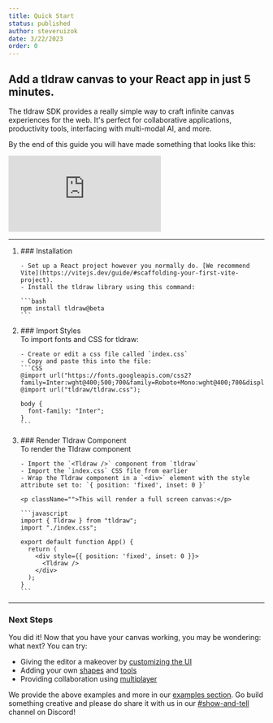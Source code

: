 ```yaml
---
title: Quick Start
status: published
author: steveruizok
date: 3/22/2023
order: 0
---
```


<h2>Add a tldraw canvas to your React app in just 5 minutes.</h2>

The tldraw SDK provides a really simple way to craft infinite canvas experiences for the web. It's perfect for collaborative applications, productivity tools, interfacing with multi-modal AI, and more.

By the end of this guide you will have made something that looks like this: 

<Embed className="article__embed--quickstart" src="https://vite-template-five.vercel.app/" />


<hr />
<ol className="ordered-list__quickstart">
  <li>
    ### Installation

    - Set up a React project however you normally do. [We recommend Vite](https://vitejs.dev/guide/#scaffolding-your-first-vite-project).
    - Install the tldraw library using this command:
    
    ```bash
    npm install tldraw@beta
    ```
  </li>
  <li>
    ### Import Styles
    <br />
    To import fonts and CSS for tldraw:

    - Create or edit a css file called `index.css`
    - Copy and paste this into the file:
    ```CSS
    @import url("https://fonts.googleapis.com/css2?family=Inter:wght@400;500;700&family=Roboto+Mono:wght@400;700&display=swap");
    @import url("tldraw/tldraw.css");

    body {
      font-family: "Inter";
    }
    ```
  </li>
  <li>
    ### Render Tldraw Component
    <br />
    To render the Tldraw component

    - Import the `<Tldraw />` component from `tldraw`
    - Import the `index.css` CSS file from earlier
    - Wrap the Tldraw component in a `<div>` element with the style attribute set to: `{ position: 'fixed', inset: 0 }`
    
    <p className="">This will render a full screen canvas:</p>

    ```javascript
    import { Tldraw } from "tldraw";
    import "./index.css";

    export default function App() {
      return (
        <div style={{ position: 'fixed', inset: 0 }}>
          <Tldraw />
        </div>
      );
    }
    ```
  </li>
</ol>

<hr />

### Next Steps

You did it! Now that you have your canvas working, you may be wondering: what next? You can try: 

- Giving the editor a makeover by [customizing the UI](/docs/user-interface)
- Adding your own [shapes](/docs/shapes) and [tools](/docs/tools)
- Providing collaboration using [multiplayer](https://github.com/tldraw/tldraw-yjs-example) 

We provide the above examples and more in our [examples section](/examples/basic/develop). Go build something creative and please do share it with us in our [#show-and-tell](https://discord.com/invite/SBBEVCA4PG) channel on Discord!
